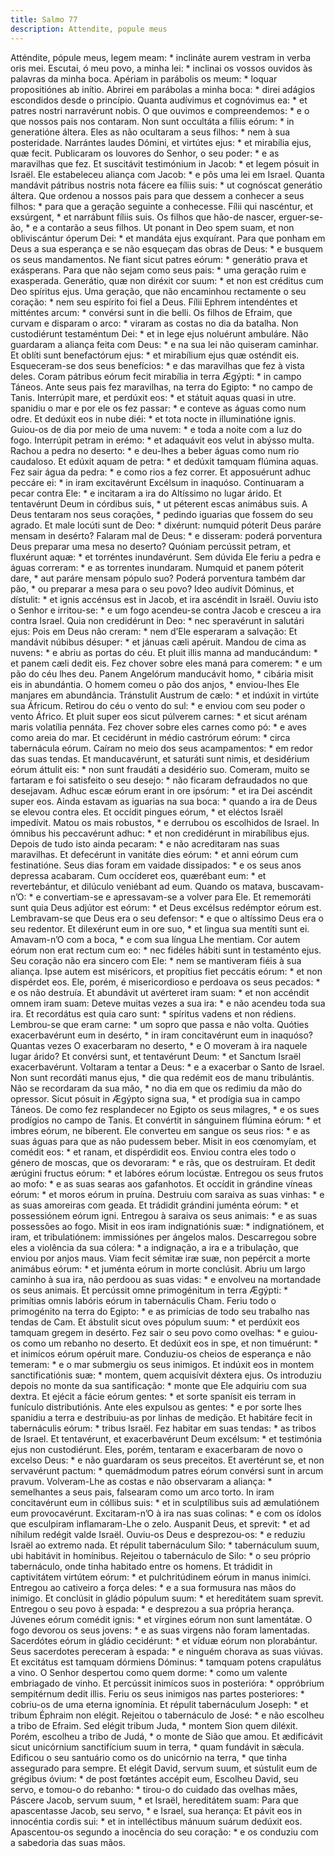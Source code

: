 ```yaml
---
title: Salmo 77
description: Attendite, popule meus
---
```


<div class="grid grid-cols-2 gap-5">
  <span class="text-justify">
    Atténdite, pópule meus, legem meam: * inclináte aurem vestram in verba oris
    mei.
  </span>
  <span class="text-justify">
    Escutai, ó meu povo, a minha lei: * inclinai os vossos ouvidos às palavras
    da minha boca.
  </span>
  <span class="text-justify">
    Apériam in parábolis os meum: * loquar propositiónes ab inítio.
  </span>
  <span class="text-justify">
    Abrirei em parábolas a minha boca: * direi adágios escondidos desde o
    princípio.
  </span>
  <span class="text-justify">
    Quanta audívimus et cognóvimus ea: * et patres nostri narravérunt nobis.
  </span>
  <span class="text-justify">
    O que ouvimos e compreendemos: * e o que nossos pais nos contaram.
  </span>
  <span class="text-justify">
    Non sunt occultáta a fíliis eórum: * in generatióne áltera.
  </span>
  <span class="text-justify">
    Eles as não ocultaram a seus filhos: * nem à sua posteridade.
  </span>
  <span class="text-justify">
    Narrántes laudes Dómini, et virtútes ejus: * et mirabília ejus, quæ fecit.
  </span>
  <span class="text-justify">
    Publicaram os louvores do Senhor, o seu poder: * e as maravilhas que fez.
  </span>
  <span class="text-justify">
    Et suscitávit testimónium in Jacob: * et legem pósuit in Israël.
  </span>
  <span class="text-justify">
    Ele estabeleceu aliança com Jacob: * e pôs uma lei em Israel.
  </span>
  <span class="text-justify">
    Quanta mandávit pátribus nostris nota fácere ea fíliis suis: * ut cognóscat
    generátio áltera.
  </span>
  <span class="text-justify">
    Que ordenou a nossos pais para que dessem a conhecer a seus filhos: * para
    que a geração seguinte a conhecesse.
  </span>
  <span class="text-justify">
    Fílii qui nascéntur, et exsúrgent, * et narrábunt fíliis suis.
  </span>
  <span class="text-justify">
    Os filhos que hão-de nascer, erguer-se-ão, * e a contarão a seus filhos.
  </span>
  <span class="text-justify">
    Ut ponant in Deo spem suam, et non obliviscántur óperum Dei: * et mandáta
    ejus exquírant.
  </span>
  <span class="text-justify">
    Para que ponham em Deus a sua esperança e se não esqueçam das obras de Deus:
    * e busquem os seus mandamentos.
  </span>
  <span class="text-justify">
    Ne fiant sicut patres eórum: * generátio prava et exásperans.
  </span>
  <span class="text-justify">
    Para que não sejam como seus pais: * uma geração ruim e exasperada.
  </span>
  <span class="text-justify">
    Generátio, quæ non diréxit cor suum: * et non est créditus cum Deo spíritus
    ejus.
  </span>
  <span class="text-justify">
    Uma geração, que não encaminhou rectamente o seu coração: * nem seu espírito
    foi fiel a Deus.
  </span>
  <span class="text-justify">
    Fílii Ephrem intendéntes et mitténtes arcum: * convérsi sunt in die belli.
  </span>
  <span class="text-justify">
    Os filhos de Efraim, que curvam e disparam o arco: * viraram as costas no
    dia da batalha.
  </span>
  <span class="text-justify">
    Non custodiérunt testaméntum Dei: * et in lege ejus noluérunt ambuláre.
  </span>
  <span class="text-justify">
    Não guardaram a aliança feita com Deus: * e na sua lei não quiseram
    caminhar.
  </span>
  <span class="text-justify">
    Et oblíti sunt benefactórum ejus: * et mirabílium ejus quæ osténdit eis.
  </span>
  <span class="text-justify">
    Esqueceram-se dos seus benefícios: * e das maravilhas que fez à vista deles.
  </span>
  <span class="text-justify">
    Coram pátribus eórum fecit mirabília in terra Ægýpti: * in campo Táneos.
  </span>
  <span class="text-justify">
    Ante seus pais fez maravilhas, na terra do Egipto: * no campo de Tanis.
  </span>
  <span class="text-justify">
    Interrúpit mare, et perdúxit eos: * et státuit aquas quasi in utre.
  </span>
  <span class="text-justify">
    spanidiu o mar e por ele os fez passar: * e conteve as águas como num odre.
  </span>
  <span class="text-justify">
    Et dedúxit eos in nube diéi: * et tota nocte in illuminatióne ignis.
  </span>
  <span class="text-justify">
    Guiou-os de dia por meio de uma nuvem: * e toda a noite com a luz do fogo.
  </span>
  <span class="text-justify">
    Interrúpit petram in erémo: * et adaquávit eos velut in abýsso multa.
  </span>
  <span class="text-justify">
    Rachou a pedra no deserto: * e deu-lhes a beber águas como num rio
    caudaloso.
  </span>
  <span class="text-justify">
    Et edúxit aquam de petra: * et dedúxit tamquam flúmina aquas.
  </span>
  <span class="text-justify">
    Fez sair água da pedra: * e como rios a fez correr.
  </span>
  <span class="text-justify">
    Et apposuérunt adhuc peccáre ei: * in iram excitavérunt Excélsum in
    inaquóso.
  </span>
  <span class="text-justify">
    Continuaram a pecar contra Ele: * e incitaram a ira do Altíssimo no lugar
    árido.
  </span>
  <span class="text-justify">
    Et tentavérunt Deum in córdibus suis, * ut péterent escas animábus suis.
  </span>
  <span class="text-justify">
    A Deus tentaram nos seus corações, * pedindo iguarias que fossem do seu
    agrado.
  </span>
  <span class="text-justify">
    Et male locúti sunt de Deo: * dixérunt: numquid póterit Deus paráre mensam
    in desérto?
  </span>
  <span class="text-justify">
    Falaram mal de Deus: * e disseram: poderá porventura Deus preparar uma mesa
    no deserto?
  </span>
  <span class="text-justify">
    Quóniam percússit petram, et fluxérunt aquæ: * et torréntes inundavérunt.
  </span>
  <span class="text-justify">
    Sem dúvida Ele feriu a pedra e águas correram: * e as torrentes inundaram.
  </span>
  <span class="text-justify">
    Numquid et panem póterit dare, * aut paráre mensam pópulo suo?
  </span>
  <span class="text-justify">
    Poderá porventura também dar pão, * ou preparar a mesa para o seu povo?
  </span>
  <span class="text-justify">
    Ideo audívit Dóminus, et dístulit: * et ignis accénsus est in Jacob, et ira
    ascéndit in Israël.
  </span>
  <span class="text-justify">
    Ouviu isto o Senhor e irritou-se: * e um fogo acendeu-se contra Jacob e
    cresceu a ira contra Israel.
  </span>
  <span class="text-justify">
    Quia non credidérunt in Deo: * nec speravérunt in salutári ejus:
  </span>
  <span class="text-justify">
    Pois em Deus não creram: * nem d’Ele esperaram a salvação:
  </span>
  <span class="text-justify">
    Et mandávit núbibus désuper: * et jánuas cæli apéruit.
  </span>
  <span class="text-justify">
    Mandou de cima as nuvens: * e abriu as portas do céu.
  </span>
  <span class="text-justify">
    Et pluit illis manna ad manducándum: * et panem cæli dedit eis.
  </span>
  <span class="text-justify">
    Fez chover sobre eles maná para comerem: * e um pão do céu lhes deu.
  </span>
  <span class="text-justify">
    Panem Angelórum manducávit homo, * cibária misit eis in abundántia.
  </span>
  <span class="text-justify">
    O homem comeu o pão dos anjos, * enviou-lhes Ele manjares em abundância.
  </span>
  <span class="text-justify">
    Tránstulit Austrum de cælo: * et indúxit in virtúte sua Áfricum.
  </span>
  <span class="text-justify">
    Retirou do céu o vento do sul: * e enviou com seu poder o vento Áfrico.
  </span>
  <span class="text-justify">
    Et pluit super eos sicut púlverem carnes: * et sicut arénam maris volatília
    pennáta.
  </span>
  <span class="text-justify">
    Fez chover sobre eles carnes como pó: * e aves como areia do mar.
  </span>
  <span class="text-justify">
    Et cecidérunt in médio castrórum eórum: * circa tabernácula eórum.
  </span>
  <span class="text-justify">
    Caíram no meio dos seus acampamentos: * em redor das suas tendas.
  </span>
  <span class="text-justify">
    Et manducavérunt, et saturáti sunt nimis, et desidérium eórum áttulit eis: *
    non sunt fraudáti a desidério suo.
  </span>
  <span class="text-justify">
    Comeram, muito se fartaram e foi satisfeito o seu desejo: * não ficaram
    defraudados no que desejavam.
  </span>
  <span class="text-justify">
    Adhuc escæ eórum erant in ore ipsórum: * et ira Dei ascéndit super eos.
  </span>
  <span class="text-justify">
    Ainda estavam as iguarias na sua boca: * quando a ira de Deus se elevou
    contra eles.
  </span>
  <span class="text-justify">
    Et occídit pingues eórum, * et eléctos Israël impedívit.
  </span>
  <span class="text-justify">
    Matou os mais robustos, * e derrubou os escolhidos de Israel.
  </span>
  <span class="text-justify">
    In ómnibus his peccavérunt adhuc: * et non credidérunt in mirabílibus ejus.
  </span>
  <span class="text-justify">
    Depois de tudo isto ainda pecaram: * e não acreditaram nas suas maravilhas.
  </span>
  <span class="text-justify">
    Et defecérunt in vanitáte dies eórum: * et anni eórum cum festinatióne.
  </span>
  <span class="text-justify">
    Seus dias foram em vaidade dissipados: * e os seus anos depressa acabaram.
  </span>
  <span class="text-justify">
    Cum occíderet eos, quærébant eum: * et revertebántur, et dilúculo veniébant
    ad eum.
  </span>
  <span class="text-justify">
    Quando os matava, buscavam-n’O: * e convertiam-se e apressavam-se a volver
    para Ele.
  </span>
  <span class="text-justify">
    Et rememoráti sunt quia Deus adjútor est eórum: * et Deus excélsus redémptor
    eórum est.
  </span>
  <span class="text-justify">
    Lembravam-se que Deus era o seu defensor: * e que o altíssimo Deus era o seu
    redentor.
  </span>
  <span class="text-justify">
    Et dilexérunt eum in ore suo, * et lingua sua mentíti sunt ei.
  </span>
  <span class="text-justify">
    Amavam-n’O com a boca, * e com sua língua Lhe mentiam.
  </span>
  <span class="text-justify">
    Cor autem eórum non erat rectum cum eo: * nec fidéles hábiti sunt in
    testaménto ejus.
  </span>
  <span class="text-justify">
    Seu coração não era sincero com Ele: * nem se mantiveram fiéis à sua
    aliança.
  </span>
  <span class="text-justify">
    Ipse autem est miséricors, et propítius fiet peccátis eórum: * et non
    dispérdet eos.
  </span>
  <span class="text-justify">
    Ele, porém, é misericordioso e perdoava os seus pecados: * e os não
    destruía.
  </span>
  <span class="text-justify">
    Et abundávit ut avérteret iram suam: * et non accéndit omnem iram suam:
  </span>
  <span class="text-justify">
    Deteve muitas vezes a sua ira: * e não acendeu toda sua ira.
  </span>
  <span class="text-justify">
    Et recordátus est quia caro sunt: * spíritus vadens et non rédiens.
  </span>
  <span class="text-justify">
    Lembrou-se que eram carne: * um sopro que passa e não volta.
  </span>
  <span class="text-justify">
    Quóties exacerbavérunt eum in desérto, * in iram concitavérunt eum in
    inaquóso?
  </span>
  <span class="text-justify">
    Quantas vezes O exacerbaram no deserto, * e O moveram à ira naquele lugar
    árido?
  </span>
  <span class="text-justify">
    Et convérsi sunt, et tentavérunt Deum: * et Sanctum Israël exacerbavérunt.
  </span>
  <span class="text-justify">
    Voltaram a tentar a Deus: * e a exacerbar o Santo de Israel.
  </span>
  <span class="text-justify">
    Non sunt recordáti manus ejus, * die qua redémit eos de manu tribulántis.
  </span>
  <span class="text-justify">
    Não se recordaram da sua mão, * no dia em que os redimiu da mão do opressor.
  </span>
  <span class="text-justify">
    Sicut pósuit in Ægýpto signa sua, * et prodígia sua in campo Táneos.
  </span>
  <span class="text-justify">
    De como fez resplandecer no Egipto os seus milagres, * e os sues prodígios
    no campo de Tanis.
  </span>
  <span class="text-justify">
    Et convértit in sánguinem flúmina eórum: * et imbres eórum, ne bíberent.
  </span>
  <span class="text-justify">
    Ele converteu em sangue os seus rios: * e as suas águas para que as não
    pudessem beber.
  </span>
  <span class="text-justify">
    Misit in eos cœnomyíam, et comédit eos: * et ranam, et dispérdidit eos.
  </span>
  <span class="text-justify">
    Enviou contra eles todo o género de moscas, que os devoraram: * e rãs, que
    os destruíram.
  </span>
  <span class="text-justify">
    Et dedit ærúgini fructus eórum: * et labóres eórum locústæ.
  </span>
  <span class="text-justify">
    Entregou os seus frutos ao mofo: * e as suas searas aos gafanhotos.
  </span>
  <span class="text-justify">
    Et occídit in grándine víneas eórum: * et moros eórum in pruína.
  </span>
  <span class="text-justify">
    Destruiu com saraiva as suas vinhas: * e as suas amoreiras com geada.
  </span>
  <span class="text-justify">
    Et trádidit grándini juménta eórum: * et possessiónem eórum igni.
  </span>
  <span class="text-justify">
    Entregou à saraiva os seus animais: * e as suas possessões ao fogo.
  </span>
  <span class="text-justify">
    Misit in eos iram indignatiónis suæ: * indignatiónem, et iram, et
    tribulatiónem: immissiónes per ángelos malos.
  </span>
  <span class="text-justify">
    Descarregou sobre eles a violência da sua cólera: * a indignação, a ira e a
    tribulação, que enviou por anjos maus.
  </span>
  <span class="text-justify">
    Viam fecit sémitæ iræ suæ, non pepércit a morte animábus eórum: * et juménta
    eórum in morte conclúsit.
  </span>
  <span class="text-justify">
    Abriu um largo caminho à sua ira, não perdoou as suas vidas: * e envolveu na
    mortandade os seus animais.
  </span>
  <span class="text-justify">
    Et percússit omne primogénitum in terra Ægýpti: * primítias omnis labóris
    eórum in tabernáculis Cham.
  </span>
  <span class="text-justify">
    Feriu todo o primogénito na terra do Egipto: * e as primícias de todo seu
    trabalho nas tendas de Cam.
  </span>
  <span class="text-justify">
    Et ábstulit sicut oves pópulum suum: * et perdúxit eos tamquam gregem in
    desérto.
  </span>
  <span class="text-justify">
    Fez sair o seu povo como ovelhas: * e guiou-os como um rebanho no deserto.
  </span>
  <span class="text-justify">
    Et dedúxit eos in spe, et non timuérunt: * et inimícos eórum opéruit mare.
  </span>
  <span class="text-justify">
    Conduziu-os cheios de esperança e não temeram: * e o mar submergiu os seus
    inimigos.
  </span>
  <span class="text-justify">
    Et indúxit eos in montem sanctificatiónis suæ: * montem, quem acquisívit
    déxtera ejus.
  </span>
  <span class="text-justify">
    Os introduziu depois no monte da sua santificação: * monte que Ele adquiriu
    com sua dextra.
  </span>
  <span class="text-justify">
    Et ejécit a fácie eórum gentes: * et sorte spanísit eis terram in funículo
    distributiónis.
  </span>
  <span class="text-justify">
    Ante eles expulsou as gentes: * e por sorte lhes spanidiu a terra e
    destribuiu-as por linhas de medição.
  </span>
  <span class="text-justify">
    Et habitáre fecit in tabernáculis eórum: * tribus Israël.
  </span>
  <span class="text-justify">
    Fez habitar em suas tendas: * as tribos de Israel.
  </span>
  <span class="text-justify">
    Et tentavérunt, et exacerbavérunt Deum excélsum: * et testimónia ejus non
    custodiérunt.
  </span>
  <span class="text-justify">
    Eles, porém, tentaram e exacerbaram de novo o excelso Deus: * e não
    guardaram os seus preceitos.
  </span>
  <span class="text-justify">
    Et avertérunt se, et non servavérunt pactum: * quemádmodum patres eórum
    convérsi sunt in arcum pravum.
  </span>
  <span class="text-justify">
    Volveram-Lhe as costas e não observaram a aliança: * semelhantes a seus
    pais, falsearam como um arco torto.
  </span>
  <span class="text-justify">
    In iram concitavérunt eum in cóllibus suis: * et in sculptílibus suis ad
    æmulatiónem eum provocavérunt.
  </span>
  <span class="text-justify">
    Excitaram-n’O à ira nas suas colinas: * e com os ídolos que esculpiram
    inflamaram-Lhe o zelo.
  </span>
  <span class="text-justify">
    Auspanit Deus, et sprevit: * et ad níhilum redégit valde Israël.
  </span>
  <span class="text-justify">
    Ouviu-os Deus e desprezou-os: * e reduziu Israël ao extremo nada.
  </span>
  <span class="text-justify">
    Et répulit tabernáculum Silo: * tabernáculum suum, ubi habitávit in
    homínibus.
  </span>
  <span class="text-justify">
    Rejeitou o tabernáculo de Silo: * o seu próprio tabernáculo, onde tinha
    habitado entre os homens.
  </span>
  <span class="text-justify">
    Et trádidit in captivitátem virtútem eórum: * et pulchritúdinem eórum in
    manus inimíci.
  </span>
  <span class="text-justify">
    Entregou ao cativeiro a força deles: * e a sua formusura nas mãos do
    inimigo.
  </span>
  <span class="text-justify">
    Et conclúsit in gládio pópulum suum: * et hereditátem suam sprevit.
  </span>
  <span class="text-justify">
    Entregou o seu povo à espada: * e desprezou a sua própria herança.
  </span>
  <span class="text-justify">
    Júvenes eórum comédit ignis: * et vírgines eórum non sunt lamentátæ.
  </span>
  <span class="text-justify">
    O fogo devorou os seus jovens: * e as suas virgens não foram lamentadas.
  </span>
  <span class="text-justify">
    Sacerdótes eórum in gládio cecidérunt: * et víduæ eórum non plorabántur.
  </span>
  <span class="text-justify">
    Seus sacerdotes pereceram à espada: * e ninguém chorava as suas viúvas.
  </span>
  <span class="text-justify">
    Et excitátus est tamquam dórmiens Dóminus: * tamquam potens crapulátus a
    vino.
  </span>
  <span class="text-justify">
    O Senhor despertou como quem dorme: * como um valente embriagado de vinho.
  </span>
  <span class="text-justify">
    Et percússit inimícos suos in posterióra: * oppróbrium sempitérnum dedit
    illis.
  </span>
  <span class="text-justify">
    Feriu os seus inimigos nas partes posteriores: * cobriu-os de uma eterna
    ignomínia.
  </span>
  <span class="text-justify">
    Et répulit tabernáculum Joseph: * et tribum Éphraim non elégit.
  </span>
  <span class="text-justify">
    Rejeitou o tabernáculo de José: * e não escolheu a tribo de Efraim.
  </span>
  <span class="text-justify">
    Sed elégit tribum Juda, * montem Sion quem diléxit.
  </span>
  <span class="text-justify">
    Porém, escolheu a tribo de Judá, * o monte de Sião que amou.
  </span>
  <span class="text-justify">
    Et ædificávit sicut unicórnium sanctifícium suum in terra, * quam fundávit
    in sǽcula.
  </span>
  <span class="text-justify">
    Edificou o seu santuário como os do unicórnio na terra, * que tinha
    assegurado para sempre.
  </span>
  <span class="text-justify">
    Et elégit David, servum suum, et sústulit eum de grégibus óvium: * de post
    fœtántes accépit eum,
  </span>
  <span class="text-justify">
    Escolheu David, seu servo, e tomou-o do rebanho: * tirou-o do cuidado das
    ovelhas mães,
  </span>
  <span class="text-justify">
    Páscere Jacob, servum suum, * et Israël, hereditátem suam:
  </span>
  <span class="text-justify">
    Para que apascentasse Jacob, seu servo, * e Israel, sua herança:
  </span>
  <span class="text-justify">
    Et pávit eos in innocéntia cordis sui: * et in intelléctibus mánuum suárum
    dedúxit eos.
  </span>
  <span class="text-justify">
    Apascentou-os segundo a inocência do seu coração: * e os conduziu com a
    sabedoria das suas mãos.
  </span>
</div>
